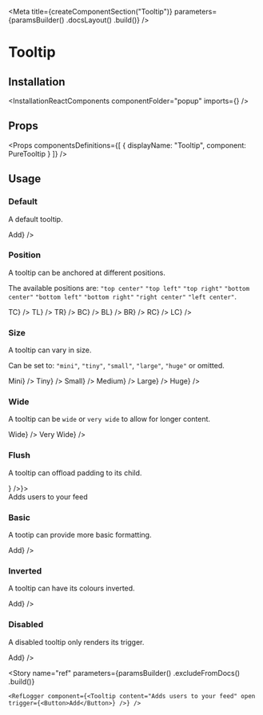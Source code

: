 
<Meta
    title={createComponentSection("Tooltip")}
    parameters={paramsBuilder()
        .docsLayout(<ReactComponentsLayout semanticPath="/modules/popup" />)
        .build()}
/>

# Tooltip

## Installation

<InstallationReactComponents componentFolder="popup" imports={<Imports />} />

## Props

<HocWarning componentName="Popup" semanticPath="/modules/popup" />

<Props
    componentsDefinitions={[
        { displayName: "Tooltip", component: PureTooltip }
    ]}
/>

## Usage

### Default

A default tooltip.

<Preview>
    <Story name="default">
        <Tooltip content="Adds users to your feed" trigger={<Button>Add</Button>} />
    </Story>
</Preview>

### Position

A tooltip can be anchored at different positions.

The available positions are: `"top center"` `"top left"` `"top right"` `"bottom center"` `"bottom left"` `"bottom right"` `"right center"` `"left center"`.

<Preview>
    <Story name="position">
        <div className="flex items-space-between">
            <Tooltip position="top center" content="Adds users to your feed" trigger={<Label circular size="large">TC</Label>} />
            <Tooltip position="top left" content="Adds users to your feed" trigger={<Label circular size="large">TL</Label>} />
            <Tooltip position="top right" content="Adds users to your feed" trigger={<Label circular size="large">TR</Label>} />
            <Tooltip position="bottom center" content="Adds users to your feed" trigger={<Label circular size="large">BC</Label>} />
            <Tooltip position="bottom left" content="Adds users to your feed" trigger={<Label circular size="large">BL</Label>} />
            <Tooltip position="bottom right" content="Adds users to your feed" trigger={<Label circular size="large">BR</Label>} />
            <Tooltip position="right center" content="Adds users to your feed" trigger={<Label circular size="large">RC</Label>} />
            <Tooltip position="left center" content="Adds users to your feed" trigger={<Label circular size="large">LC</Label>} />
        </div>
    </Story>
</Preview>

### Size

A tooltip can vary in size.

Can be set to: `"mini"`, `"tiny"`, `"small"`, `"large"`, `"huge"` or omitted.

<Preview>
    <Story name="size">
        <div className="flex items-space-between">
            <Tooltip size="mini" content="Adds users to your feed" trigger={<Button>Mini</Button>} />
            <Tooltip size="tiny" content="Adds users to your feed" trigger={<Button>Tiny</Button>} />
            <Tooltip size="small" content="Adds users to your feed" trigger={<Button>Small</Button>} />
            <Tooltip content="Adds users to your feed" trigger={<Button>Medium</Button>} />
            <Tooltip size="large" content="Adds users to your feed" trigger={<Button>Large</Button>} />
            <Tooltip size="huge" content="Adds users to your feed" trigger={<Button>Huge</Button>} />
        </div>
    </Story>
</Preview>

### Wide

A tooltip can be `wide` or `very wide` to allow for longer content.

<Preview>
    <Story name="wide">
        <div className="flex items-space-between">
            <Tooltip wide content="This is a wide tooltip which allows for lots of content with additional space. You can fit a lot of words here and the paragraphs will be pretty wide." trigger={<Button>Wide</Button>} />
            <Tooltip wide="very" content="This is a wide tooltip which allows for lots of content with additional space. You can fit a lot of words here and the paragraphs will be pretty wide." trigger={<Button>Very Wide</Button>} />
        </div>
    </Story>
</Preview>

### Flush

A tooltip can offload padding to its child.

<Preview>
    <Story name="flush">
        <Tooltip flush trigger={<Button circular secondary icon={<AddIcon />} />}>
            <div className="pa10">
                Adds users to your feed
            </div>
        </Tooltip>
    </Story>
</Preview>

### Basic

A tootip can provide more basic formatting.

<Preview>
    <Story name="basic">
        <Tooltip basic content="Adds users to your feed" trigger={<Button>Add</Button>} />
    </Story>
</Preview>

### Inverted

A tooltip can have its colours inverted.

<Preview>
    <Story name="inverted">
        <Tooltip inverted content="Adds users to your feed" trigger={<Button>Add</Button>} />
    </Story>
</Preview>

### Disabled

A disabled tooltip only renders its trigger.

<Preview>
    <Story name="disabled">
        <Tooltip disabled content="Adds users to your feed" trigger={<Button>Add</Button>} />
    </Story>
</Preview>

<Story
    name="ref"
    parameters={paramsBuilder()
        .excludeFromDocs()
        .build()}
>
    <RefLogger component={<Tooltip content="Adds users to your feed" open trigger={<Button>Add</Button>} />} />
</Story>
